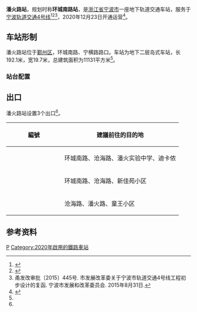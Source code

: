 {{Infobox station
| name = 潘火路站
| eng_name = Panhuo Road Station
| linecolour = {{NingboRT color|4|s}}
| type = [[地铁站|地铁站]]
| image = Panhuo Road Station, Line 4, NBRT, 2020-12-26.jpg
| caption = 
| address = 环城南路、宁横路路口
| borough = [[浙江省|浙江省]][[宁波市|宁波市]][[鄞州区|鄞州区]]
| country = {{CHN}}
| coordinates = {{coord|format=dms|display=inline,title|Region:CN_Railway_Station}}
| owned = [[宁波市轨道交通集团有限公司|宁波市轨道交通集团]]
| operator = 宁波市轨道交通集团运营分公司
| line = {{NingboRT Sign|4|full}}
| distance = 
| platform = 1个[[岛式站台|岛式站台]]
| tracks = 2条
| bus_routes = <!--公交线路-->
| bus_stands = <!--公交站数量-->
| connections = <!--换乘交通-->
| structure = 地下车站
| hall = 地下站厅
| Interchange = 
| elevator = 2部
| exits = 4个
| disabled = <!--无障碍设施-->
| depth = <!--车站埋深-->
| levels = 2层
| architect = 
| architectural_style = 
| colour = 
| status = 在用
| built = 
| opened = {{NingboRT Dater|ymd|line=4}}
| closed = 
| former = 
| passengers = 
| pass_year = 
| pass_rank = 
| station_hours =
| hours = {{NingboRT Station Time|4|宁东|0:13|慈东|0:45|东慈|0:14}}
| first = {{NingboRT Time|4东慈F|0:14}}<br/>{{NingboRT Time|4宁东F|0:13}}
| last = {{NingboRT Time|4东慈L|0:14}}<br/>{{NingboRT Time|4慈东L|0:45}}
| adjacent = {{s-rail-start}}
{{s-rail|title=NingboRT}}
{{s-line new|system=NingboRT|line=4|previous=矮柳|next=嵩江东路}}
{{end box}}
| route_map =
}}
'''潘火路站'''，规划时称'''环城南路站'''，是[[浙江省|浙江省]][[宁波市|宁波市]]一座地下轨道交通车站，服务于[[宁波轨道交通|宁波轨道交通]][[宁波轨道交通4号线|4号线]]<ref>{{cite web|url=http://news.cnnb.com.cn/system/2015/09/08/008394376.shtml|title=4号线要来了！离开工差最后一步 看车站位置离你家远不远|publisher=甬派客户端|date=2015-09-08|accessdate=2017-12-23|archive-url=https://web.archive.org/web/20150919155509/http://news.cnnb.com.cn/system/2015/09/08/008394376.shtml|archive-date=2015-09-19|dead-url=yes}}</ref><ref>{{cite web|url=http://news.cnnb.com.cn/system/2016/02/25/008473173.shtml|title=宁波地铁4号线、2号线二期站名命名方案公示|publisher=中国宁波网|date=2016-02-25|accessdate=2017-12-23|archive-url=https://web.archive.org/web/20160226083938/http://news.cnnb.com.cn/system/2016/02/25/008473173.shtml|archive-date=2016-02-26|dead-url=yes}}</ref><ref name="main">甬发改审批〔2015〕445号. 市发展改革委关于宁波市轨道交通4号线工程初步设计的复函. 宁波市发展和改革委员会. 2015年8月31日.</ref>，2020年12月23日开通运营<ref name="open-ride4">{{Cite web|title=官宣！宁波轨道交通4号线12月23日上午10时开通运营|url=http://news.cnnb.com.cn/system/2020/12/21/030214390.shtml|accessdate=2020-12-21|author=张燕|date=2020-12-21|format=|publisher=中国宁波网|language=|archiveurl=https://web.archive.org/web/20201221095359/http://news.cnnb.com.cn/system/2020/12/21/030214390.shtml|archivedate=2020-12-21|dead-url=no}}</ref>。

==车站形制==
潘火路站位于[[鄞州区|鄞州区]]，环城南路、宁横路路口。车站为地下二层岛式车站，长192.1米，宽19.7米，总建筑面积为11131平方米<ref name="main" />。

===站台配置===
{{RenderStations|system=NingboRT|
{{RailStStart|东}}
{{RailStLine|1|1|dir=l|{{NingboRT Sign|4}} $$矮柳$$・{{NingboRT Terminus|4|left}}方向}}
{{RailStPlatform|岛}}
{{RailStLine|2|2|dir=r|{{NingboRT Sign|4}} $$嵩江东路$$・{{NingboRT Terminus|4|right}}方向}}
{{RailStEnd|西}}
}}

==出口==
潘火路站设置3个出口<ref name="main" />。
{| class="wikitable"
! width="135px" |編號
!建議前往的目的地
|-
|{{NingboRT Exit|B}}
|环城南路、沧海路、潘火实验中学、迪卡侬
|-
|{{NingboRT Exit|C}}
|环城南路、沧海路、新佳苑小区
|-
|{{NingboRT Exit|D}}
|沧海路、潘火路、童王小区
|}

==参考资料==
{{reflist}}

{{宁波轨道交通4号线|P}}

{{Ningbo-stub}}
[[Category:鄞州区轨道交通车站|P]]
[[Category:2020年啟用的鐵路車站|Category:2020年啟用的鐵路車站]]